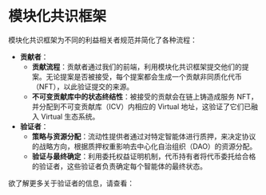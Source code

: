 # 模块化共识框架

模块化共识框架为不同的利益相关者规范并简化了各种流程：

- **贡献者**：
  - **贡献流程**：贡献者通过我们的前端，利用模块化共识框架提交他们的提案。无论提案是否被接受，每个提案都会生成一个贡献非同质化代币（NFT），以此验证提交的来源。
  - **不可变贡献库中的状态终结性**：被接受的贡献会在链上铸造成服务 NFT，并分配到不可变贡献库（ICV）内相应的 Virtual 地址，这验证了它们已融入 Virtual 生态系统。
- **验证者**：
  - **策略与资源分配**：流动性提供者通过对特定智能体进行质押，来决定协议的战略方向，根据质押权重影响去中心化自治组织（DAO）的资源分配。
  - **验证与最终确定**：利用委托权益证明机制，代币持有者将代币委托给合格的验证者，这些验证者负责确定每个智能体的最终状态。

欲了解更多关于验证者的信息，请查看：


<Cards>
  <Cards.Card title="智能体 SubDAO 治理" href="../co-ownership-of-virtual-agents/agent-subdao-governance" />
</Cards>
